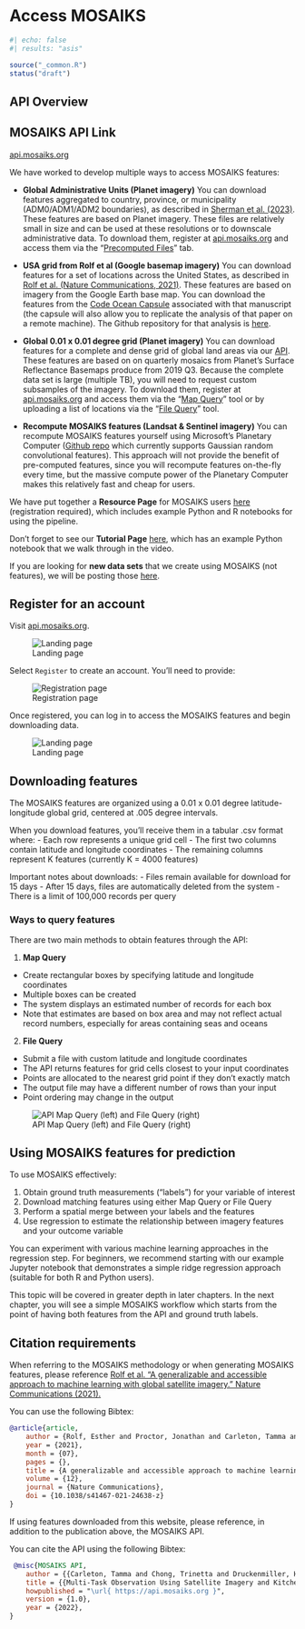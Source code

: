 # Access MOSAIKS

```r
#| echo: false
#| results: "asis"

source("_common.R")
status("draft")
```


## API Overview

::: {.callout-tip}
## MOSAIKS API Link

[api.mosaiks.org](https://api.mosaiks.org/)
:::

We have worked to develop multiple ways to access MOSAIKS features:

- **Global Administrative Units (Planet imagery)** You can download features aggregated to country, province, or municipality (ADM0/ADM1/ADM2 boundaries), as described in [Sherman et al. (2023)](https://www.mosaiks.org/hdi).  These features are based on Planet imagery.  These files are relatively small in size and can be used at these resolutions or to downscale administrative data. To download them, register at [api.mosaiks.org](https://api.mosaiks.org/) and access them via the “[Precomputed Files](https://api.mosaiks.org/portal/precomputed/)” tab.  

- **USA grid from Rolf et al (Google basemap imagery)** You can download features for a set of locations across the United States, as described in [Rolf et al. (Nature Communications, 2021)](https://www.nature.com/articles/s41467-021-24638-z). These features are based on imagery from the Google Earth base map. You can download the features from the [Code Ocean Capsule](https://codeocean.com/capsule/6456296/tree/v2) associated with that manuscript (the capsule will also allow you to replicate the analysis of that paper on a remote machine). The Github repository for that analysis is [here](https://github.com/Global-Policy-Lab/mosaiks-paper). 

- **Global 0.01 x 0.01 degree grid (Planet imagery)** You can download features for a complete and dense grid of global land areas via our [API](https://api.mosaiks.org/). These features are based on on quarterly mosaics from Planet’s Surface Reflectance Basemaps produce from 2019 Q3. Because the complete data set is large (multiple TB), you will need to request custom subsamples of the imagery. To download them, register at [api.mosaiks.org](https://api.mosaiks.org/) and access them via the “[Map Query](https://api.mosaiks.org/portal/map_query/)” tool or by uploading a list of locations via the “[File Query](https://api.mosaiks.org/portal/file_query/)” tool.

- **Recompute MOSAIKS features (Landsat & Sentinel imagery)** You can recompute MOSAIKS features yourself using Microsoft’s Planetary Computer ([Github repo](https://github.com/microsoft/PlanetaryComputerExamples/blob/main/tutorials/mosaiks.ipynb) which currently supports Gaussian random convolutional features). This approach will not provide the benefit of pre-computed features, since you will recompute features on-the-fly every time, but the massive compute power of the Planetary Computer makes this relatively fast and cheap for users. 

We have put together a **Resource Page** for MOSAIKS users [here](https://api.mosaiks.org/portal/resources/) (registration required), which includes example Python and R notebooks for using the pipeline.

Don’t forget to see our **Tutorial Page** [here](https://www.mosaiks.org/tutorials), which has an example Python notebook that we walk through in the video.

If you are looking for **new data sets** that we create using MOSAIKS (not features), we will be posting those [here](https://www.mosaiks.org/data-sets).

## Register for an account

Visit [api.mosaiks.org](https://api.mosaiks.org/).

![Landing page](images/api-home.png)

Select `Register` to create an account. You'll need to provide:

![Registration page](images/api-register.png)

Once registered, you can log in to access the MOSAIKS features and begin downloading data.

![Landing page](images/api-landing.png)

## Downloading features 

The MOSAIKS features are organized using a 0.01 x 0.01 degree latitude-longitude global grid, centered at .005 degree intervals.

When you download features, you'll receive them in a tabular .csv format where:
- Each row represents a unique grid cell
- The first two columns contain latitude and longitude coordinates
- The remaining columns represent K features (currently K = 4000 features)

Important notes about downloads:
- Files remain available for download for 15 days
- After 15 days, files are automatically deleted from the system
- There is a limit of 100,000 records per query

### Ways to query features

There are two main methods to obtain features through the API:

1. **Map Query**
- Create rectangular boxes by specifying latitude and longitude coordinates
- Multiple boxes can be created
- The system displays an estimated number of records for each box
- Note that estimates are based on box area and may not reflect actual record numbers, especially for areas containing seas and oceans

2. **File Query** 
- Submit a file with custom latitude and longitude coordinates
- The API returns features for grid cells closest to your input coordinates
- Points are allocated to the nearest grid point if they don't exactly match
- The output file may have a different number of rows than your input
- Point ordering may change in the output

![API Map Query (left) and File Query (right)](images/api-map-n-file.png)

## Using MOSAIKS features for prediction

To use MOSAIKS effectively:

1. Obtain ground truth measurements ("labels") for your variable of interest
2. Download matching features using either Map Query or File Query
3. Perform a spatial merge between your labels and the features
4. Use regression to estimate the relationship between imagery features and your outcome variable

You can experiment with various machine learning approaches in the regression step. For beginners, we recommend starting with our example Jupyter notebook that demonstrates a simple ridge regression approach (suitable for both R and Python users).

This topic will be covered in greater depth in later chapters. In the next chapter, you will see a simple MOSAIKS workflow which starts from the point of having both features from the API and ground truth labels. 

## Citation requirements

When referring to the MOSAIKS methodology or when generating MOSAIKS features, please reference [Rolf et al. “A generalizable and accessible approach to machine learning with global satellite imagery.” Nature Communications (2021).](https://www.nature.com/articles/s41467-021-24638-z)

You can use the following Bibtex:
```bibtex
@article{article,
    author = {Rolf, Esther and Proctor, Jonathan and Carleton, Tamma and Bolliger, Ian and Shankar, Vaishaal and Ishihara, Miyabi and Recht, Benjamin and Hsiang, Solomon},
    year = {2021},
    month = {07},
    pages = {},
    title = {A generalizable and accessible approach to machine learning with global satellite imagery},
    volume = {12},
    journal = {Nature Communications},
    doi = {10.1038/s41467-021-24638-z}
}
```

If using features downloaded from this website, please reference, in addition to the publication above, the MOSAIKS API.

You can cite the API using the following Bibtex:
```bibtex
 @misc{MOSAIKS API,
    author = {{Carleton, Tamma and Chong, Trinetta and Druckenmiller, Hannah and Noda, Eugenio and Proctor, Jonathan and Rolf, Esther and Hsiang, Solomon}},
    title = {{Multi-Task Observation Using Satellite Imagery and Kitchen Sinks (MOSAIKS) API}},
    howpublished = "\url{ https://api.mosaiks.org }",
    version = {1.0},
    year = {2022},
}
```